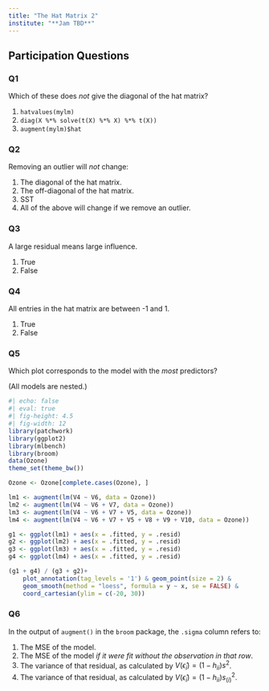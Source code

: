 ```yaml
---
title: "The Hat Matrix 2"
institute: "**Jam TBD**"
---
```



## Participation Questions

### Q1

Which of these does *not* give the diagonal of the hat matrix?

1. `hatvalues(mylm)`
2. `diag(X %*% solve(t(X) %*% X) %*% t(X))`
3. `augment(mylm)$hat`

### Q2

Removing an outlier will *not* change:

1. The diagonal of the hat matrix.
2. The off-diagonal of the hat matrix.
3. SST
4. All of the above will change if we remove an outlier.

### Q3

A large residual means large influence.

1. True
2. False

### Q4

All entries in the hat matrix are between -1 and 1.

1. True
2. False

### Q5

Which plot corresponds to the model with the *most* predictors?

(All models are nested.)

```r
#| echo: false
#| eval: true
#| fig-height: 4.5
#| fig-width: 12
library(patchwork)
library(ggplot2)
library(mlbench)
library(broom)
data(Ozone)
theme_set(theme_bw())

Ozone <- Ozone[complete.cases(Ozone), ]

lm1 <- augment(lm(V4 ~ V6, data = Ozone))
lm2 <- augment(lm(V4 ~ V6 + V7, data = Ozone))
lm3 <- augment(lm(V4 ~ V6 + V7 + V5, data = Ozone))
lm4 <- augment(lm(V4 ~ V6 + V7 + V5 + V8 + V9 + V10, data = Ozone))

g1 <- ggplot(lm1) + aes(x = .fitted, y = .resid)
g2 <- ggplot(lm2) + aes(x = .fitted, y = .resid)
g3 <- ggplot(lm3) + aes(x = .fitted, y = .resid)
g4 <- ggplot(lm4) + aes(x = .fitted, y = .resid)

(g1 + g4) / (g3 + g2)+
    plot_annotation(tag_levels = '1') & geom_point(size = 2) &
    geom_smooth(method = "loess", formula = y ~ x, se = FALSE) &
    coord_cartesian(ylim = c(-20, 30)) 

```

### Q6

In the output of `augment()` in the `broom` package, the `.sigma` column refers to:

1. The MSE of the model.
2. The MSE of the model *if it were fit without the observation in that row*.
3. The variance of that residual, as calculated by $V(\hat\epsilon_i) = (1-h_{ii})s^2$.
4. The variance of that residual, as calculated by $V(\hat\epsilon_i) = (1-h_{ii})s_{(i)}^2$.
